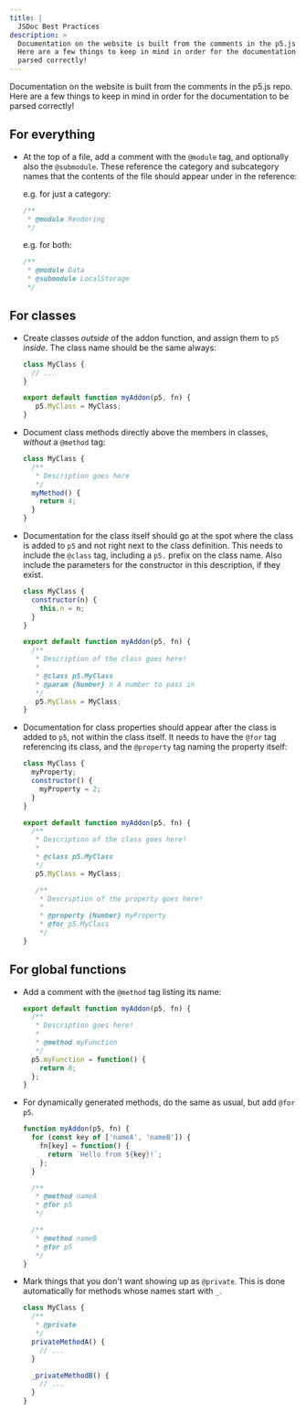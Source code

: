 ```yaml
---
title: |
  JSDoc Best Practices
description: >
  Documentation on the website is built from the comments in the p5.js repo.
  Here are a few things to keep in mind in order for the documentation to be
  parsed correctly!
---
```



Documentation on the website is built from the comments in the p5.js repo. Here are a few things to keep in mind in order for the documentation to be parsed correctly!

## For everything

* At the top of a file, add a comment with the `@module` tag, and optionally also the `@submodule`. These reference the category and subcategory names that the contents of the file should appear under in the reference:

  e.g. for just a category:

  ```js
  /**
   * @module Rendering
   */
  ```

  e.g. for both:

  ```js
  /**
   * @module Data
   * @submodule LocalStorage
   */
  ```

## For classes

* Create classes *outside* of the addon function, and assign them to `p5` *inside.* The class name should be the same always:

  ```js
  class MyClass {
    // ...
  }

  export default function myAddon(p5, fn) {
     p5.MyClass = MyClass;
  }
  ```

* Document class methods directly above the members in classes, *without* a `@method` tag:

  ```js
  class MyClass {
    /**
     * Description goes here
     */
    myMethod() {
      return 4;
    }
  }
  ```

* Documentation for the class itself should go at the spot where the class is added to `p5` and not right next to the class definition. This needs to include the `@class` tag, including a `p5.` prefix on the class name. Also include the parameters for the constructor in this description, if they exist.

  ```js
  class MyClass {
    constructor(n) {
      this.n = n;
    }
  }

  export default function myAddon(p5, fn) {
    /**
     * Description of the class goes here!
     *
     * @class p5.MyClass
     * @param {Number} n A number to pass in
     */
     p5.MyClass = MyClass;
  }
  ```

* Documentation for class properties should appear after the class is added to `p5`, not within the class itself. It needs to have the `@for` tag referencing its class, and the `@property` tag naming the property itself:

  ```js
  class MyClass {
    myProperty;
    constructor() {
      myProperty = 2;
    }
  }

  export default function myAddon(p5, fn) {
    /**
     * Description of the class goes here!
     *
     * @class p5.MyClass
     */
     p5.MyClass = MyClass;

     /**
      * Description of the property goes here!
      *
      * @property {Number} myProperty
      * @for p5.MyClass
      */
  }
  ```

## For global functions

* Add a comment with the `@method` tag listing its name:

  ```js
  export default function myAddon(p5, fn) {
    /**
     * Description goes here!
     *
     * @method myFunction
     */
    p5.myFunction = function() {
      return 8;
    };
  }
  ```

* For dynamically generated methods, do the same as usual, but add `@for p5`.

  ```js
  function myAddon(p5, fn) {
    for (const key of ['nameA', 'nameB']) {
      fn[key] = function() {
        return `Hello from ${key}!`;
      };
    }

    /**
     * @method nameA
     * @for p5
     */

    /**
     * @method nameB
     * @for p5
     */
  }
  ```

* Mark things that you don't want showing up as `@private`. This is done automatically for methods whose names start with `_`.

  ```js
  class MyClass {
    /**
     * @private
     */
    privateMethodA() {
      // ...
    }

    _privateMethodB() {
      // ...
    }
  }
  ```
